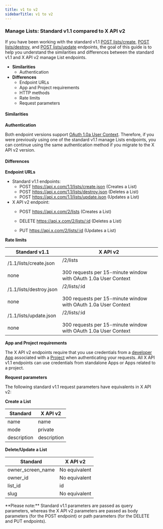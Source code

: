 ---
title: v1 to v2
sidebarTitle: v1 to v2
---


### Manage Lists: Standard v1.1 compared to X API v2

If you have been working with the standard v1.1 [POST lists/create](https://developer.twitter.com/en/docs/twitter-api/v1/accounts-and-users/create-manage-lists/api-reference/post-lists-create), [POST lists/destroy](https://developer.twitter.com/en/docs/twitter-api/v1/accounts-and-users/create-manage-lists/api-reference/post-lists-destroy), and [POST lists/update](https://developer.twitter.com/en/docs/twitter-api/v1/accounts-and-users/create-manage-lists/api-reference/post-lists-update) endpoints, the goal of this guide is to help you understand the similarities and differences between the standard v1.1 and X API v2 manage List endpoints.

* **Similarities**
    * Authentication
* **Differences**
    * Endpoint URLs
    * App and Project requirements
    * HTTP methods
    * Rate limits
    * Request parameters

#### Similarities

**Authentication**

Both endpoint versions support [OAuth 1.0a User Context](https://developer.twitter.com/content/developer-twitter/resources/fundamentals/authentication). Therefore, if you were previously using one of the standard v1.1 manage Lists endpoints, you can continue using the same authentication method if you migrate to the X API v2 version.

#### Differences

**Endpoint URLs**

* Standard v1.1 endpoints:
    * POST https://api.x.com/1.1/lists/create.json
        (Creates a List)
    * POST https://api.x.com/1.1/lists/destroy.json
        (Deletes a List)
    * POST https://api.x.com/1.1/lists/update.json
        (Updates a List)
* X API v2 endpoint:
    * POST https://api.x.com/2/lists
        (Creates a List)

    * DELETE https://api.x.com/2/lists/:id
        (Deletes a List)

    * PUT https://api.x.com/2/lists/:id
        (Updates a List)



**Rate limits**

| **Standard v1.1** | **X API v2** |
| --- | --- |
| /1.1/lists/create.json<br/><br/>none | /2/lists<br/><br/>300 requests per 15-minute window with OAuth 1.0a User Context |
| /1.1/lists/destroy.json<br/><br/>none | /2/lists/:id<br/><br/>300 requests per 15-minute window with OAuth 1.0a User Context |
| /1.1/lists/update.json<br/><br/>none | /2/lists/:id<br/><br/>300 requests per 15-minute window with OAuth 1.0a User Context |

**App and Project requirements**

The X API v2 endpoints require that you use credentials from a [developer App](https://developer.twitter.com/en/docs/apps) associated with a [Project](https://developer.twitter.com/en/docs/projects) when authenticating your requests. All X API v1.1 endpoints can use credentials from standalone Apps or Apps related to a project.

**Request parameters**

The following standard v1.1 request parameters have equivalents in X API v2:

**Create a List**

| **Standard** | **X API v2** |
| --- | --- |
| name | name |
| mode | private |
| description | description |

**Delete/Update a List**

| **Standard** | **X API v2** |
| --- | --- |
| owner\_screen\_name | No equivalent |
| owner_id | No equivalent |
| list_id | id  |
| slug | No equivalent |

<Note>
**Please note:** Standard v1.1 parameters are passed as query parameters, whereas the X API v2 parameters are passed as body parameters (for the POST endpoint) or path parameters (for the DELETE and PUT endpoints).
</Note>
